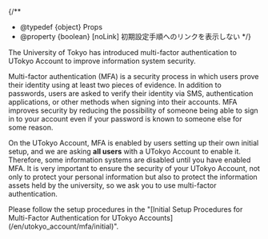 
{/**
  * @typedef {object} Props
  * @property {boolean} [noLink] 初期設定手順へのリンクを表示しない
  */}

The University of Tokyo has introduced multi-factor authentication to UTokyo Account to improve information system security.

Multi-factor authentication (MFA) is a security process in which users prove their identity using at least two pieces of evidence. In addition to passwords, users are asked to verify their identity via SMS, authentication applications, or other methods when signing into their accounts. MFA improves security by reducing the possibility of someone being able to sign in to your account even if your password is known to someone else for some reason.

On the UTokyo Account, MFA is enabled by users setting up their own initial setup, and we are asking **all users** with a UTokyo Account to enable it. Therefore, some information systems are disabled until you have enabled MFA. It is very important to ensure the security of your UTokyo Account, not only to protect your personal information but also to protect the information assets held by the university, so we ask you to use multi-factor authentication.

<If cond={!props.noLink}>
  Please follow the setup procedures in the "[Initial Setup Procedures for Multi-Factor Authentication for UTokyo Accounts](/en/utokyo_account/mfa/initial)".
</If>